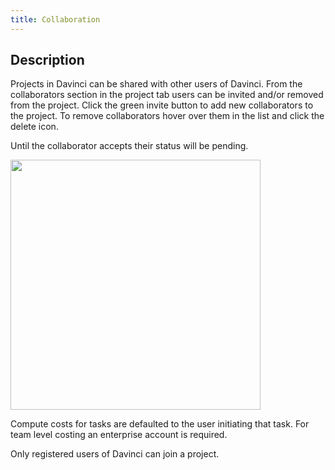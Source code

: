 ```yaml
---
title: Collaboration
---
```


## Description
Projects in Davinci can be shared with other users of Davinci. From the collaborators section in the project tab users can be invited and/or removed from the project. Click the green invite button to add new collaborators to the project. To remove collaborators hover over them in the list and click the delete icon.

<Info>Until the collaborator accepts their status will be pending.</Info>

<img height="400" noZoom src="/images/Collaborators.jpg" /> 


<Warning>Compute costs for tasks are defaulted to the user initiating that task. For team level costing an enterprise account is required.</Warning>

<Info>Only registered users of Davinci can join a project.</Info>
